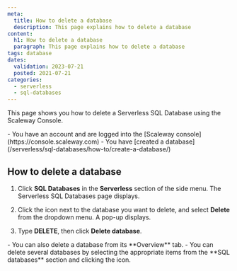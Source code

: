 ```yaml
---
meta:
  title: How to delete a database
  description: This page explains how to delete a database
content:
  h1: How to delete a database
  paragraph: This page explains how to delete a database
tags: database 
dates:
  validation: 2023-07-21
  posted: 2021-07-21
categories:
  - serverless
  - sql-databases
---
```


This page shows you how to delete a Serverless SQL Database using the Scaleway Console.

<Macro id="iam-requirements" />

<Message type="requirement">
  - You have an account and are logged into the [Scaleway console](https://console.scaleway.com)
  - You have [created a database](/serverless/sql-databases/how-to/create-a-database/)
</Message>

## How to delete a database

1. Click **SQL Databases** in the **Serverless** section of the side menu. The Serverless SQL Databases page displays.

2. Click the <Icon name="more" /> icon next to the database you want to delete, and select **Delete** from the dropdown menu. A pop-up displays.

3. Type **DELETE**, then click **Delete database**.

<Message type="tip">
    - You can also delete a database from its **Overview** tab.
    - You can delete several databases by selecting the appropriate items from the **SQL databases** section and clicking the <Icon mane="delete" /> icon.
</Message>
